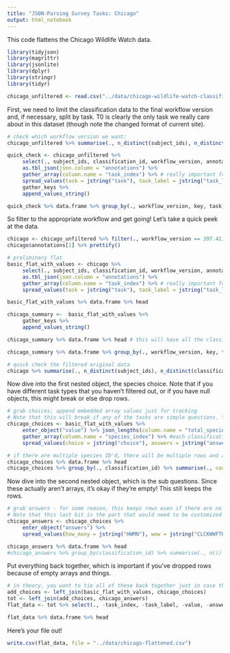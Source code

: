 ```yaml
---
title: "JSON-Parsing Survey Tasks: Chicago"
output: html_notebook
---
```


This code flattens the Chicago Wildlife Watch data. 

```r
library(tidyjson)
library(magrittr)
library(jsonlite)
library(dplyr)
library(stringr)
library(tidyr)

chicago_unfiltered <- read.csv("../data/chicago-wildlife-watch-classifications.csv", stringsAsFactors = F)
```

First, we need to limit the classification data to the final workflow version and, if necessary, split by task. T0 is clearly the only task we really care about in this dataset (though note the changed format of current site). 

```r
# check which workflow version we want:
chicago_unfiltered %>% summarise(., n_distinct(subject_ids), n_distinct(classification_id), n_distinct(workflow_version))

quick_check <- chicago_unfiltered %>% 
     select(., subject_ids, classification_id, workflow_version, annotations) %>%
     as.tbl_json(json.column = "annotations") %>%
     gather_array(column.name = "task_index") %>% # really important for joining later
     spread_values(task = jstring("task"), task_label = jstring("task_label"), value = jstring("value"))  %>% 
     gather_keys %>%
     append_values_string()

quick_check %>% data.frame %>% group_by(., workflow_version, key, task) %>% summarise(., classification_count = n()) %>% print

```

So filter to the appropriate workflow and get going! Let's take a quick peek at the data.

```r
chicago <- chicago_unfiltered %>% filter(., workflow_version == 397.41)
chicago$annotations[1] %>% prettify()
```


```r
# preliminary flat
basic_flat_with_values <- chicago %>% 
     select(., subject_ids, classification_id, workflow_version, annotations) %>%
     as.tbl_json(json.column = "annotations") %>%
     gather_array(column.name = "task_index") %>% # really important for joining later
     spread_values(task = jstring("task"), task_label = jstring("task_label"), value = jstring("value")) 

basic_flat_with_values %>% data.frame %>% head

chicago_summary <-  basic_flat_with_values %>% 
     gather_keys %>%
     append_values_string()

chicago_summary %>% data.frame %>% head # this will have all the classification IDs; if Value is empty, then the field will be null. This will have multiple rows per classification if there are multiple tasks completed

chicago_summary %>% data.frame %>% group_by(., workflow_version, key, task) %>% summarise(., n())

# quick check the filtered original data
chicago %>% summarise(., n_distinct(subject_ids), n_distinct(classification_id), n_distinct(workflow_version))
```

Now dive into the first nested object, the species choice. Note that if you have different task types that you haven't filtered out, or if you have null objects, this might break or else drop rows.

```r
# grab choices; append embedded array values just for tracking
# Note that this will break if any of the tasks are simple questions. You would need to split by task before here.
chicago_choices <- basic_flat_with_values %>%
     enter_object("value") %>% json_lengths(column.name = "total_species") %>% 
     gather_array(column.name = "species_index") %>% #each classification is an array. so you need to gather up multiple arrays.
     spread_values(choice = jstring("choice"), answers = jstring("answers")) #append the answers as characters just in case

# if there are multiple species ID'd, there will be multiple rows and array.index will be >1
chicago_choices %>% data.frame %>% head 
chicago_choices %>% group_by(., classification_id) %>% summarise(., count = n(), max(species_index)) %>% arrange(., -count)
```

Now dive into the second nested object, which is the sub questions. Since these actually aren't arrays, it's okay if they're empty! This still keeps the rows.
```r
# grab answers - for some reason, this keeps rows even if there are no answers! 
# Note that this last bit is the part that would need to be customized per team, I think
chicago_answers <- chicago_choices %>% 
     enter_object("answers") %>% 
     spread_values(how_many = jstring("HWMN"), wow = jstring("CLCKWWFTHSSNWSMPHT"), off_leash = jstring("CLCKSFDGSFFLSH"))

chicago_answers %>% data.frame %>% head      
#chicago_answers %>% group_by(classification_id) %>% summarise(., n())     
```

Put everything back together, which is important if you've dropped rows because of empty arrays and things.
```r
# in theory, you want to tie all of these back together just in case there are missing values
add_choices <- left_join(basic_flat_with_values, chicago_choices)
tot <- left_join(add_choices, chicago_answers)
flat_data <- tot %>% select(., -task_index, -task_label, -value, -answers)

flat_data %>% data.frame %>% head
```

Here's your file out!
```r
write.csv(flat_data, file = "../data/chicago-flattened.csv")
```

